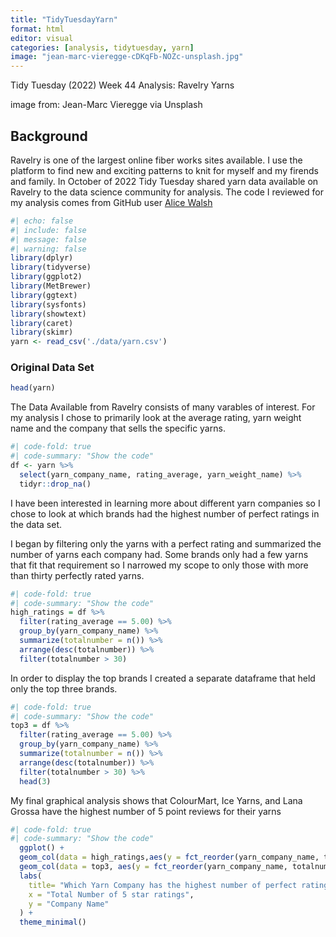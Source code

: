 ```yaml
---
title: "TidyTuesdayYarn"
format: html
editor: visual
categories: [analysis, tidytuesday, yarn]
image: "jean-marc-vieregge-cDKqFb-NOZc-unsplash.jpg"
---
```


Tidy Tuesday (2022) Week 44 Analysis: Ravelry Yarns


image from: Jean-Marc Vieregge via Unsplash

## Background 
Ravelry is one of the largest online fiber works sites available. I use the platform to find new and exciting patterns to knit for myself and my firends and family. In October of 2022 Tidy Tuesday shared yarn data available on Ravelry to the data science community for analysis. 
The code I reviewed for my analysis comes from GitHub user <a href="https://github.com/awalsh17/ravelry_yarns/blob/main/code/explore_yarn.R" target="_blank">Alice Walsh</a> 

```r
#| echo: false
#| include: false
#| message: false
#| warning: false
library(dplyr)
library(tidyverse)
library(ggplot2)
library(MetBrewer)
library(ggtext)
library(sysfonts)
library(showtext)
library(caret)
library(skimr)
yarn <- read_csv('./data/yarn.csv')
```
### Original Data Set 
```r
head(yarn)
```
The Data Available from Ravelry consists of many varables of interest. For my analysis I chose to primarily look at the average rating, yarn weight name and the company that sells the specific yarns. 

```r
#| code-fold: true
#| code-summary: "Show the code"
df <- yarn %>%
  select(yarn_company_name, rating_average, yarn_weight_name) %>%
  tidyr::drop_na()
```

I have been interested in learning more about different yarn companies so I chose to look at which brands had the highest number of perfect ratings in the data set.

I began by filtering only the yarns with a perfect rating and summarized the number of yarns each company had. Some brands only had a few yarns that fit that requirement so I narrowed my scope to only those with more than thirty perfectly rated yarns. 
```r
#| code-fold: true
#| code-summary: "Show the code"
high_ratings = df %>%
  filter(rating_average == 5.00) %>%
  group_by(yarn_company_name) %>%
  summarize(totalnumber = n()) %>%
  arrange(desc(totalnumber)) %>%
  filter(totalnumber > 30) 
```

In order to display the top brands I created a separate dataframe that held only the top three brands. 
```r
#| code-fold: true
#| code-summary: "Show the code"
top3 = df %>%
  filter(rating_average == 5.00) %>%
  group_by(yarn_company_name) %>%
  summarize(totalnumber = n()) %>%
  arrange(desc(totalnumber)) %>%
  filter(totalnumber > 30) %>%
  head(3)
```

My final graphical analysis shows that ColourMart, Ice Yarns, and Lana Grossa have the highest number of 5 point reviews for their yarns
```r
#| code-fold: true
#| code-summary: "Show the code"
  ggplot() +
  geom_col(data = high_ratings,aes(y = fct_reorder(yarn_company_name, totalnumber), x = totalnumber), fill = "grey") +
  geom_col(data = top3, aes(y = fct_reorder(yarn_company_name, totalnumber), x = totalnumber), fill = "darkred") +
  labs(
    title= "Which Yarn Company has the highest number of perfect ratings?",
    x = "Total Number of 5 star ratings",
    y = "Company Name"
  ) +
  theme_minimal()
```

